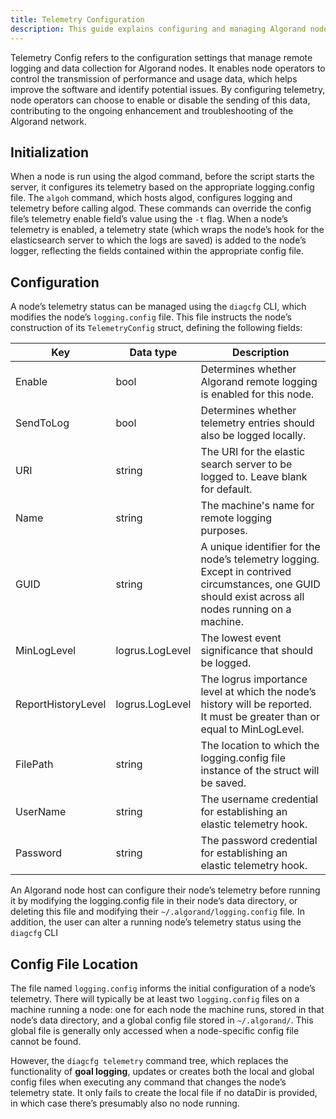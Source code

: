 ```yaml
---
title: Telemetry Configuration
description: This guide explains configuring and managing Algorand node telemetry using logging.config files or the `diagcfg` CLI. It details initialization, key telemetry settings like Enable and URI, and the location of configuration files, which can be node-specific or global.
---
```


Telemetry Config refers to the configuration settings that manage remote logging and data collection for Algorand nodes. It enables node operators to control the transmission of performance and usage data, which helps improve the software and identify potential issues. By configuring telemetry, node operators can choose to enable or disable the sending of this data, contributing to the ongoing enhancement and troubleshooting of the Algorand network.

## Initialization

When a node is run using the algod command, before the script starts the server, it configures its telemetry based on the appropriate logging.config file. The `algoh` command, which hosts algod, configures logging and telemetry before calling algod. These commands can override the config file’s telemetry enable field’s value using the `-t` flag.
When a node’s telemetry is enabled, a telemetry state (which wraps the node’s hook for the elasticsearch server to which the logs are saved) is added to the node’s logger, reflecting the fields contained within the appropriate config file.

## Configuration

A node’s telemetry status can be managed using the `diagcfg` CLI, which modifies the node’s `logging.config` file. This file instructs the node’s construction of its `TelemetryConfig` struct, defining the following fields:

| Key                | Data type       | Description                                                                                                                                           |
| ------------------ | --------------- | ----------------------------------------------------------------------------------------------------------------------------------------------------- |
| Enable             | bool            | Determines whether Algorand remote logging is enabled for this node.                                                                                  |
| SendToLog          | bool            | Determines whether telemetry entries should also be logged locally.                                                                                   |
| URI                | string          | The URI for the elastic search server to be logged to. Leave blank for default.                                                                       |
| Name               | string          | The machine's name for remote logging purposes.                                                                                                       |
| GUID               | string          | A unique identifier for the node’s telemetry logging. Except in contrived circumstances, one GUID should exist across all nodes running on a machine. |
| MinLogLevel        | logrus.LogLevel | The lowest event significance that should be logged.                                                                                                  |
| ReportHistoryLevel | logrus.LogLevel | The logrus importance level at which the node’s history will be reported. It must be greater than or equal to MinLogLevel.                            |
| FilePath           | string          | The location to which the logging.config file instance of the struct will be saved.                                                                   |
| UserName           | string          | The username credential for establishing an elastic telemetry hook.                                                                                   |
| Password           | string          | The password credential for establishing an elastic telemetry hook.                                                                                   |

An Algorand node host can configure their node’s telemetry before running it by modifying the logging.config file in their node’s data directory, or deleting this file and modifying their `~/.algorand/logging.config` file. In addition, the user can alter a running node’s telemetry status using the `diagcfg` CLI

## Config File Location

The file named `logging.config` informs the initial configuration of a node’s telemetry. There will typically be at least two `logging.config` files on a machine running a node: one for each node the machine runs, stored in that node’s data directory, and a global config file stored in `~/.algorand/`. This global file is generally only accessed when a node-specific config file cannot be found.

However, the `diagcfg telemetry` command tree, which replaces the functionality of **goal logging**, updates or creates both the local and global config files when executing any command that changes the node’s telemetry state. It only fails to create the local file if no dataDir is provided, in which case there’s presumably also no node running.

